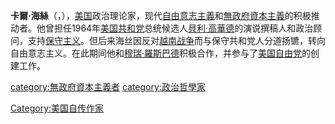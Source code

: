 '''卡爾·海絲'''（{{lang-en|Karl Hess}}，{{bd|1923年|5月25日|1994年|4月22日|Hess}}），[[美国|美国]]政治理论家，现代[[自由意志主義|自由意志主義]]和[[無政府資本主義|無政府資本主義]]的积极推动者。他曾担任1964年[[美国共和党|美国共和党]]总统候选人[[貝利·高華德|貝利·高華德]]的演说撰稿人和政治顾问，支持[[保守主义|保守主义]]。但后来海丝因反对[[越南战争|越南战争]]而与保守共和党人分道扬镳，转向自由意志主义。在此期间他和[[穆瑞·羅斯巴德|穆瑞·羅斯巴德]]积极合作，并参与了[[自由党_(美国)|美国自由党]]的创建工作。

{{Authority control}}
[[category:無政府資本主義者|category:無政府資本主義者]]
[[category:政治哲學家|category:政治哲學家]]
[[Category:美国自传作家|Category:美国自传作家]]